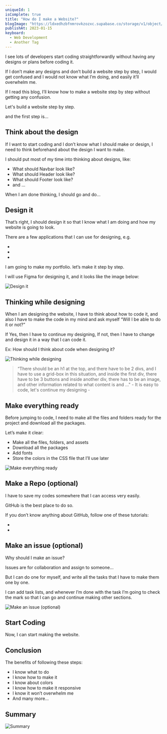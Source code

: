 ```yaml
---
uniqueId: 1
isComplete: true
title: "How do I make a Website?"
blogImage: "https://ldxedhzbfnmrovkzozxc.supabase.co/storage/v1/object/public/blog/how%20do%20I%20make%20a%20website/How%20do%20I%20make%20a%20Website_.png"
publishAt: 2023-01-15
keyboard:
  - Web Development
  - Another Tag
---
```


I see lots of developers start coding straightforwardly without having any designs or plans before coding it.

If I don’t make any designs and don’t build a website step by step, I would get confused and I would not know what I’m doing, and easily it’ll overwhelm me.

If I read this blog, I’ll know how to make a website step by step without getting any confusion.

Let's build a website step by step.

and the first step is...

## Think about the design

If I want to start coding and I don’t know what I should make or design, I need to think beforehand about the design I want to make.

I should put most of my time into thinking about designs, like:

- What should Navbar look like?
- What should Header look like?
- What should Footer look like?
- and …

When I am done thinking, I should go and do…

## Design it

That’s right, I should design it so that I know what I am doing and how my website is going to look.

There are a few applications that I can use for designing, e.g.

- <LinkMetadata link="https://www.figma.com/" />
- <LinkMetadata link="https://helpx.adobe.com/xd/get-started.html" />
- <LinkMetadata link="https://penpot.app/" />

I am going to make my portfolio. let’s make it step by step.

I will use Figma for designing it, and it looks like the image below:

<Image
  alt="Design it"
  src="https://ldxedhzbfnmrovkzozxc.supabase.co/storage/v1/object/public/blog/how%20do%20I%20make%20a%20website/design%20it.png"
  width={695}
  height={419}
  priority
/>

## Thinking while designing

When I am designing the website, I have to think about how to code it, and also I have to make the code in my mind and ask myself “Will I be able to do it or not?”

If Yes, then I have to continue my designing, If not, then I have to change and design it in a way that I can code it.

Ex: How should I think about code when designing it?

<Image
  alt="Thinking while designing"
  src="https://ldxedhzbfnmrovkzozxc.supabase.co/storage/v1/object/public/blog/how%20do%20I%20make%20a%20website/thinking%20while%20designing.png"
  width={695}
  height={419}
  priority
/>

> “There should be an h1 at the top, and there have to be 2 divs, and I have to use a grid-box in this situation, and inside the first div, there have to be 3 buttons and inside another div, there has to be an image, and other information related to what content is and …" - It is easy to code, let's continue my designing -

## Make everything ready

Before jumping to code, I need to make all the files and folders ready for the project and download all the packages.

Let’s make it clear:

- Make all the files, folders, and assets
- Download all the packages
- Add fonts
- Store the colors in the CSS file that I’ll use later

<Image
  alt="Make everything ready"
  src="https://ldxedhzbfnmrovkzozxc.supabase.co/storage/v1/object/public/blog/how%20do%20I%20make%20a%20website/make%20everything%20ready.png"
  width={695}
  height={419}
  priority
/>

## Make a Repo (optional)

I have to save my codes somewhere that I can access very easily.

GitHub is the best place to do so.

If you don’t know anything about GitHub, follow one of these tutorials:

- <LinkMetadata link="https://youtu.be/HkdAHXoRtos" />
- <LinkMetadata link="https://youtu.be/apGV9Kg7ics" />

## Make an issue (optional)

Why should I make an issue?

Issues are for collaboration and assign to someone…

But I can do one for myself, and write all the tasks that I have to make them one by one.

I can add task lists, and whenever I’m done with the task I’m going to check the mark so that I can go and continue making other sections.

<Image
  alt="Make an issue (optional)"
  src="https://ldxedhzbfnmrovkzozxc.supabase.co/storage/v1/object/public/blog/how%20do%20I%20make%20a%20website/make%20an%20issue.png"
  width={695}
  height={419}
  priority
/>

## Start Coding

Now, I can start making the website.

## Conclusion

The benefits of following these steps:

- I know what to do
- I know how to make it
- I know about colors
- I know how to make it responsive
- I know it won’t overwhelm me
- And many more…

## Summary

<Image
  alt="Summary"
  src="https://ldxedhzbfnmrovkzozxc.supabase.co/storage/v1/object/public/blog/how%20do%20I%20make%20a%20website/b59778d9-b7f0-419f-b7c6-ffae9383105e.avif"
  width={695}
  height={695}
  priority
/>
